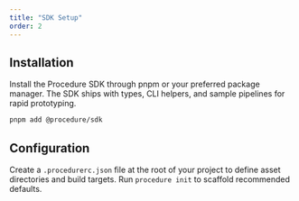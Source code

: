 ```yaml
---
title: "SDK Setup"
order: 2
---
```


## Installation

Install the Procedure SDK through pnpm or your preferred package manager. The SDK ships with types,
CLI helpers, and sample pipelines for rapid prototyping.

```bash
pnpm add @procedure/sdk
```

## Configuration

Create a `.procedurerc.json` file at the root of your project to define asset directories and build
targets. Run `procedure init` to scaffold recommended defaults.

